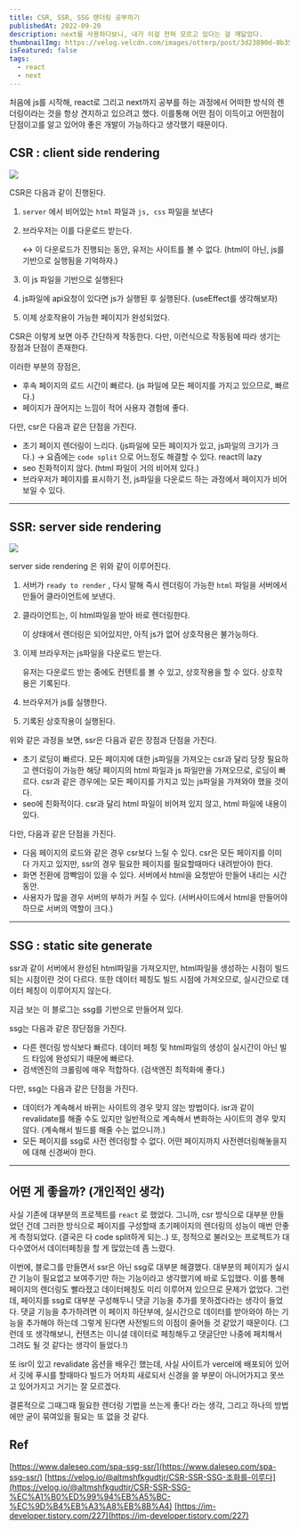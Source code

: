 ```yaml
---
title: CSR, SSR, SSG 렌더링 공부하기
publishedAt: 2022-09-20
description: next를 사용하다보니, 내가 이걸 전혀 모르고 있다는 걸 깨닳았다.
thumbnailImg: https://velog.velcdn.com/images/otterp/post/3d23890d-0b35-49d8-bc38-b5a9b0d25327/image.png
isFeatured: false
tags:
  - react
  - next
---
```


처음에 js를 시작해, react로 그리고 next까지 공부를 하는 과정에서 어떠한 방식의 렌더링이라는 것을 항상 견지하고 있으려고 했다. 이를통해 어떤 점이 이득이고 어떤점이 단점이고를 알고 있어야 좋은 개발이 가능하다고 생각했기 때문이다.

## CSR : client side rendering

![](https://velog.velcdn.com/images/otterp/post/3d23890d-0b35-49d8-bc38-b5a9b0d25327/image.png)

CSR은 다음과 같이 진행된다.

1. `server` 에서 비어있는 `html` 파일과 `js, css` 파일을 보낸다
2. 브라우저는 이를 다운로드 받는다.

   ↔ 이 다운로드가 진행되는 동안, 유저는 사이트를 볼 수 없다. (html이 아닌, js를 기반으로 실행됨을 기억하자.)

3. 이 js 파일을 기반으로 실행된다
4. js파일에 api요청이 있다면 js가 실행된 후 실행된다. (useEffect를 생각해보자)
5. 이제 상호작용이 가능한 페이지가 완성되었다.

CSR은 이렇게 보면 아주 간단하게 작동한다. 다만, 이런식으로 작동됨에 따라 생기는 장점과 단점이 존재한다.

이러한 부분의 장점은,

- 후속 페이지의 로드 시간이 빠르다.
  (js 파일에 모든 페이지를 가지고 있으므로, 빠르다.)
- 페이지가 끊어지는 느낌이 적어 사용자 경험에 좋다.

다만, csr은 다음과 같은 단점을 가진다.

- 초기 페이지 렌더링이 느리다.
  (js파일에 모든 페이지가 있고, js파일의 크기가 크다.)
  → 요즘에는 `code split` 으로 어느정도 해결할 수 있다. react의 lazy
- seo 친화적이지 않다.
  (html 파일이 거의 비어져 있다.)
- 브라우저가 페이지를 표시하기 전, js파일을 다운로드 하는 과정에서 페이지가 비어보일 수 있다.

---

## SSR: server side rendering

![](https://velog.velcdn.com/images/otterp/post/c3fed26f-bc5e-4531-b07b-179aa1c06566/image.png)

server side rendering 은 위와 같이 이루어진다.

1. 서버가 `ready to render` , 다시 말해 즉시 렌더링이 가능한 `html` 파일을 서버에서 만들어 클라이언트에 보낸다.
2. 클라이언트는, 이 html파일을 받아 바로 렌더링한다.

   이 상태에서 렌더링은 되어있지만, 아직 js가 없어 상호작용은 불가능하다.

3. 이제 브라우저는 js파일을 다운로드 받는다.

   유저는 다운로드 받는 중에도 컨텐트를 볼 수 있고, 상호작용을 할 수 있다. 상호작용은 기록된다.

4. 브라우저가 js를 실행한다.
5. 기록된 상호작용이 실행된다.

위와 같은 과정을 보면, ssr은 다음과 같은 장점과 단점을 가진다.

- 초기 로딩이 빠르다.
  모든 페이지에 대한 js파일을 가져오는 csr과 달리 당장 필요하고 렌더링이 가능한 해당 페이지의 html 파일과 js 파일만을 가져오므로, 로딩이 빠르다.
  csr과 같은 경우에는 모든 페이지를 가지고 있는 js파일을 가져와야 했을 것이다.
- seo에 친화적이다.
  csr과 달리 html 파일이 비어져 있지 않고, html 파일에 내용이 있다.

다만, 다음과 같은 단점을 가진다.

- 다음 페이지의 로드와 같은 경우 csr보다 느릴 수 있다.
  csr은 모든 페이지를 이미 다 가지고 있지만, ssr의 경우 필요한 페이지를 필요할때마다 내려받아야 한다.
- 화면 전환에 깜빡임이 있을 수 있다.
  서버에서 html을 요청받아 만들어 내리는 시간동안.
- 사용자가 많을 경우 서버의 부하가 커질 수 있다.
  (서버사이드에서 html을 만들어야 하므로 서버의 역할이 크다.)

---

## SSG : static site generate

ssr과 같이 서버에서 완성된 html파일을 가져오지만, html파일을 생성하는 시점이 빌드되는 시점이란 것이 다르다. 또한 데이터 페칭도 빌드 시점에 가져오므로, 실시간으로 데이터 페칭이 이루어지지 않는다.

지금 보는 이 블로그는 ssg를 기반으로 만들어져 있다.

ssg는 다음과 같은 장단점을 가진다.

- 다른 렌더링 방식보다 빠르다.
  데이터 페칭 및 html파일의 생성이 실시간이 아닌 빌드 타임에 완성되기 때문에 빠르다.
- 검색엔진의 크롤링에 매우 적합하다. (검색엔진 최적화에 좋다.)

다만, ssg는 다음과 같은 단점을 가진다.

- 데이터가 계속해서 바뀌는 사이트의 경우 맞지 않는 방법이다.
  isr과 같이 revalidate를 해줄 수도 있지만 일반적으로 계속해서 변화하는 사이트의 경우 맞지 않다. (계속해서 빌드를 해줄 수는 없으니까.)
- 모든 페이지를 ssg로 사전 렌더링할 수 없다.
  어떤 페이지까지 사전렌더링해놓을지에 대해 신경써야 한다.

---

## 어떤 게 좋을까? (개인적인 생각)

사실 기존에 대부분의 프로젝트를 `react` 로 했었다. 그니까, csr 방식으로 대부분 만들었던 건데 그러한 방식으로 페이지를 구성할때 초기페이지의 렌더링의 성능이 매번 안좋게 측정되었다. (결국은 다 code split하게 되는..) 또, 정적으로 불러오는 프로젝트가 대다수였어서 데이터페칭을 할 게 많았는데 좀 느렸다.

이번에, 블로그를 만들면서 ssr은 아닌 ssg로 대부분 해결했다. 대부분의 페이지가 실시간 기능이 필요없고 보여주기만 하는 기능이라고 생각했기에 바로 도입했다. 이를 통해 페이지의 렌더링도 빨라졌고 데이터페칭도 미리 이루어져 있으므로 문제가 없었다. 그런데, 페이지를 ssg로 대부분 구성해두니 댓글 기능을 추가를 못하겠다라는 생각이 들었다. 댓글 기능을 추가하려면 이 페이지 하단부에, 실시간으로 데이터를 받아와야 하는 기능을 추가해야 하는데 그렇게 된다면 사전빌드의 이점이 줄어들 것 같았기 때문이다. (그런데 또 생각해보니, 컨텐츠는 이니셜 데이터로 페칭해두고 댓글단만 나중에 페치해서 그려도 될 것 같다는 생각이 들었다.!)

또 isr이 있고 revalidate 옵션을 배우긴 했는데, 사실 사이트가 vercel에 배포되어 있어서 깃에 푸시를 할때마다 빌드가 어차피 새로되서 신경을 쓸 부분이 아니어가지고 못쓰고 있어가지고 거기는 잘 모르겠다.

결론적으로 그때그때 필요한 렌더링 기법을 쓰는게 좋다! 라는 생각, 그리고 하나의 방법에만 굳이 묶여있을 필요는 또 없을 것 같다.

## Ref

[https://www.daleseo.com/spa-ssg-ssr/](https://www.daleseo.com/spa-ssg-ssr/)
[https://velog.io/@altmshfkgudtjr/CSR-SSR-SSG-조화를-이루다](https://velog.io/@altmshfkgudtjr/CSR-SSR-SSG-%EC%A1%B0%ED%99%94%EB%A5%BC-%EC%9D%B4%EB%A3%A8%EB%8B%A4)
[https://im-developer.tistory.com/227](https://im-developer.tistory.com/227)
